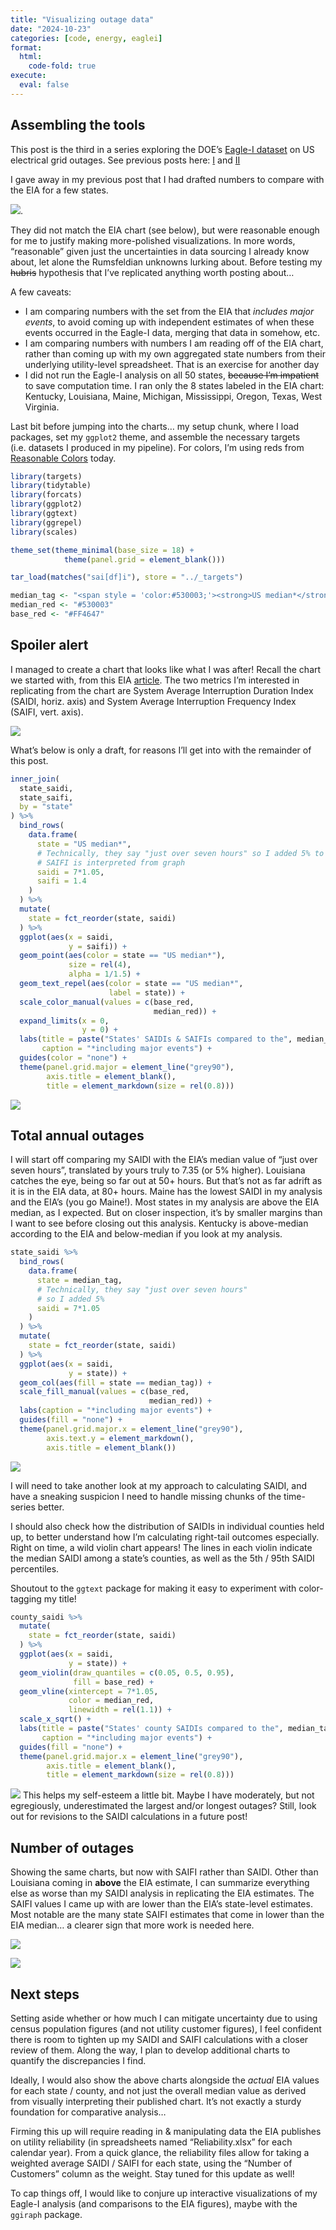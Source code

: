 ```yaml
---
title: "Visualizing outage data"
date: "2024-10-23"
categories: [code, energy, eaglei]
format:
  html:
    code-fold: true
execute: 
  eval: false
---
```


## Assembling the tools

This post is the third in a series exploring the DOE's [Eagle-I dataset](https://openenergyhub.ornl.gov/explore/dataset/eaglei_outages_2014/information/){target="_blank"} on US electrical grid outages. See previous posts here: [I](../intro/index.html){target="_blank"} and [II](../eia_metrics/index.html){target="_blank"}

I gave away in my previous post that I had drafted numbers to compare with the EIA for a few states.

![](../eia_metrics/sample_saidi_state.png){fig-alt="Console output in R showing the calculated SAIDI metric for an assortment of US states"}.

 They did not match the EIA chart (see below), but were reasonable enough for me to justify making more-polished visualizations. In more words, "reasonable" given just the uncertainties in data sourcing I already know about, let alone the Rumsfeldian unknowns lurking about. Before testing my ~~hubris~~ hypothesis that I've replicated anything worth posting about...

A few caveats:

- I am comparing numbers with the set from the EIA that *includes major events*, to avoid coming up with independent estimates of when these events occurred in the Eagle-I data, merging that data in somehow, etc.
- I am comparing numbers with numbers I am reading off of the EIA chart, rather than coming up with my own aggregated state numbers from their underlying utility-level spreadsheet. That is an exercise for another day
- I did not run the Eagle-I analysis on all 50 states, ~~because I'm impatient~~ to save computation time. I ran only the 8 states labeled in the EIA chart: Kentucky, Louisiana, Maine, Michigan, Mississippi, Oregon, Texas, West Virginia.

Last bit before jumping into the charts... my setup chunk, where I load packages, set my `ggplot2` theme, and assemble the necessary targets (i.e. datasets I produced in my pipeline). For colors, I'm using reds from [Reasonable Colors](https://www.reasonable.work/colors/red/) today.

```r
library(targets)
library(tidytable)
library(forcats)
library(ggplot2)
library(ggtext)
library(ggrepel)
library(scales)

theme_set(theme_minimal(base_size = 18) +
            theme(panel.grid = element_blank()))

tar_load(matches("sai[df]i"), store = "../_targets")

median_tag <- "<span style = 'color:#530003;'><strong>US median*</strong></span>"
median_red <- "#530003"
base_red <- "#FF4647"
```

## Spoiler alert

I managed to create a chart that looks like what I was after! Recall the chart we started with, from this EIA [article](https://www.eia.gov/todayinenergy/detail.php?id=54639){target="_blank"}. The two metrics I'm interested in replicating from the chart are System Average Interruption Duration Index (SAIDI, horiz. axis) and System Average Interruption Frequency Index (SAIFI, vert. axis).

![](../intro/chart2.svg){fig-alt="Average total annual electric power interruption duration and frequency per customer, by state, for 2021 only"}

What's below is only a draft, for reasons I'll get into with the remainder of this post.

```r
inner_join(
  state_saidi,
  state_saifi,
  by = "state"
) %>% 
  bind_rows(
    data.frame(
      state = "US median*",
      # Technically, they say "just over seven hours" so I added 5% to SAIDI.
      # SAIFI is interpreted from graph
      saidi = 7*1.05,
      saifi = 1.4
    )
  ) %>% 
  mutate(
    state = fct_reorder(state, saidi)
  ) %>% 
  ggplot(aes(x = saidi,
             y = saifi)) +
  geom_point(aes(color = state == "US median*"),
             size = rel(4),
             alpha = 1/1.5) +
  geom_text_repel(aes(color = state == "US median*",
                      label = state)) +
  scale_color_manual(values = c(base_red,
                                median_red)) +
  expand_limits(x = 0,
                y = 0) +
  labs(title = paste("States' SAIDIs & SAIFIs compared to the", median_tag), 
       caption = "*including major events") +
  guides(color = "none") +
  theme(panel.grid.major = element_line("grey90"),
        axis.title = element_blank(),
        title = element_markdown(size = rel(0.8)))
```

![](./images/scatter-1.png){fig-alt="Scatterplot comparing my estimates of SAIDI and SAIFI for each of 8 states, alongside EIA median values."}

## Total annual outages

I will start off comparing my SAIDI with the EIA's median value of "just over seven hours", translated by yours truly to 7.35 (or 5% higher). Louisiana catches the eye, being so far out at 50+ hours. But that's not as far adrift as it is in the EIA data, at 80+ hours. Maine has the lowest SAIDI in my analysis and the EIA's (you go Maine!). Most states in my analysis are above the EIA median, as I expected. But on closer inspection, it's by smaller margins than I want to see before closing out this analysis. Kentucky is above-median according to the EIA and below-median if you look at my analysis.

```r
state_saidi %>% 
  bind_rows(
    data.frame(
      state = median_tag,
      # Technically, they say "just over seven hours"
      # so I added 5%
      saidi = 7*1.05
    )
  ) %>% 
  mutate(
    state = fct_reorder(state, saidi)
  ) %>% 
  ggplot(aes(x = saidi,
             y = state)) +
  geom_col(aes(fill = state == median_tag)) +
  scale_fill_manual(values = c(base_red,
                               median_red)) +
  labs(caption = "*including major events") +
  guides(fill = "none") +
  theme(panel.grid.major.x = element_line("grey90"),
        axis.text.y = element_markdown(),
        axis.title = element_blank())
```

![](./images/state_saidi-1.png){fig-alt="Bar chart showing state SAIDI values as calculated from Eagle-I data, compared to the EIA median value."}

I will need to take another look at my approach to calculating SAIDI, and have a sneaking suspicion I need to handle missing chunks of the time-series better.

I should also check how the distribution of SAIDIs in individual counties held up, to better understand how I'm calculating right-tail outcomes especially. Right on time, a wild violin chart appears! The lines in each violin indicate the median SAIDI among a state's counties, as well as the 5th / 95th SAIDI percentiles.

::: column-margin
Shoutout to the `ggtext` package for making it easy to experiment with color-tagging my title!
:::

```r
county_saidi %>% 
  mutate(
    state = fct_reorder(state, saidi)
  ) %>% 
  ggplot(aes(x = saidi,
             y = state)) +
  geom_violin(draw_quantiles = c(0.05, 0.5, 0.95),
              fill = base_red) +
  geom_vline(xintercept = 7*1.05,
             color = median_red,
             linewidth = rel(1.1)) +
  scale_x_sqrt() +
  labs(title = paste("States' county SAIDIs compared to the", median_tag), 
       caption = "*including major events") +
  guides(fill = "none") +
  theme(panel.grid.major.x = element_line("grey90"),
        axis.title = element_blank(),
        title = element_markdown(size = rel(0.8)))
```

![](./images/county_saidi-1.png){fig-alt="Bar chart showing county SAIDI values as calculated from Eagle-I data, compared to the EIA median value."}
This helps my self-esteem a little bit. Maybe I have moderately, but not egregiously, underestimated the largest and/or longest outages? Still, look out for revisions to the SAIDI calculations in a future post!

## Number of outages

Showing the same charts, but now with SAIFI rather than SAIDI. Other than Louisiana coming in **above** the EIA estimate, I can summarize everything else as worse than my SAIDI analysis in replicating the EIA estimates. The SAIFI values I came up with are lower than the EIA's state-level estimates. Most notable are the many state SAIFI estimates that come in lower than the EIA median... a clearer sign that more work is needed here.

![](./images/state_saifi-1.png){fig-alt="Bar chart showing state SAIFI values as calculated from Eagle-I data, compared to the EIA median value."}

![](./images/county_saifi-1.png){fig-alt="Bar chart showing county SAIFI values as calculated from Eagle-I data, compared to the EIA median value."}

## Next steps

Setting aside whether or how much I can mitigate uncertainty due to using census population figures (and not utility customer figures), I feel confident there is room to tighten up my SAIDI and SAIFI calculations with a closer review of them. Along the way, I plan to develop additional charts to quantify the discrepancies I find.

Ideally, I would also show the above charts alongside the *actual* EIA values for each state / county, and not just the overall median value as derived from visually interpreting their published chart. It's not exactly a sturdy foundation for comparative analysis...

Firming this up will require reading in & manipulating data the EIA publishes on utility reliability (in spreadsheets named "Reliability.xlsx" for each calendar year). From a quick glance, the reliability files allow for taking a weighted average SAIDI / SAIFI for each state, using the "Number of Customers" column as the weight. Stay tuned for this update as well!

To cap things off, I would like to conjure up interactive visualizations of my Eagle-I analysis (and comparisons to the EIA figures), maybe with the `ggiraph` package.

<!-- ## Visual narrative for EIA comp-->

<!-- To start with, what does my version of the EIA scatterplot look like. Show this and my tabulated set of EIA values in faceted scatterplots -->

<!-- Next, a dumbbell plot where one axis contains states, and the other compares points indicating my SAIDI / SAIFI and the EIA ones. -->

<!-- Finally, a lolli / bar plot where the values are discrepancies between my metrics and the EIA's, using the latter as ground truth. -->


